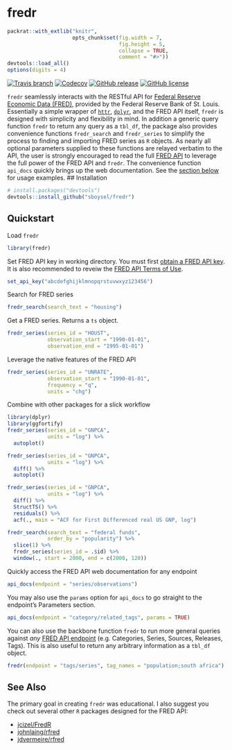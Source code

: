 # fredr
```r
packrat::with_extlib("knitr",
                     opts_chunk$set(fig.width = 7,
                                    fig.height = 5,
                                    collapse = TRUE,
                                    comment = "#>"))
devtools::load_all()
options(digits = 4)
```
[![Travis
branch](https://img.shields.io/travis/sboysel/fredr/master.svg?style=flat-square)](https://travis-ci.org/sboysel/fredr)
[![Codecov](https://img.shields.io/codecov/c/github/sboysel/fredr/master.svg?style=flat-square)](https://codecov.io/github/sboysel/fredr)
[![GitHub
release](https://img.shields.io/github/release/sboysel/fredr.svg?style=flat-square)](https://github.com/sboysel/fredr/releases)
[![GitHub
license](https://img.shields.io/github/license/sboysel/fredr.svg?style=flat-square)](https://opensource.org/licenses/MIT)

`fredr` seamlessly interacts with the RESTful API for [Federal Reserve Economic
Data (FRED)](https://research.stlouisfed.org/fred2/), provided by the Federal
Reserve Bank of St. Louis.  Essentially a simple wrapper of
[`httr`](https://github.com/hadley/httr),
[`dplyr`](https://github.com/hadley/dplyr), and the FRED API itself, `fredr` is
designed with simplicity and flexibility in mind.  In addition a generic query
function `fredr` to return any query as a `tbl_df`, the package also provides
convenience functions `fredr_search` and `fredr_series` to simplify the process
to finding and importing FRED series as `R` objects.  As nearly all optional
parameters supplied to these functions are relayed verbatim to the API, the 
user is strongly encouraged to read the full [FRED
API](https://research.stlouisfed.org/docs/api/fred/) to leverage the full power
of the FRED API and `fredr`. The convenience function `api_docs` quickly brings
up the web documentation. See the [section below](#api_docs) for usage
examples.
## Installation
```r
# install.packages("devtools")
devtools::install_github("sboysel/fredr")
```
## Quickstart
Load `fredr`
```r
library(fredr)
```
Set FRED API key in working directory.  You must first [obtain a FRED API
key](https://research.stlouisfed.org/docs/api/api_key.html).  It is also
recommended to reveiw the [FRED API Terms of
Use](https://research.stlouisfed.org/docs/api/terms_of_use.html).
```r
set_api_key("abcdefghijklmnopqrstuvwxyz123456")
```
Search for FRED series
```r
fredr_search(search_text = "housing")
```
Get a FRED series.  Returns a `ts` object.
```r
fredr_series(series_id = "HOUST",
             observation_start = "1990-01-01",
             observation_end = "1995-01-01")
```
Leverage the native features of the FRED API
```r
fredr_series(series_id = "UNRATE",
             observation_start = "1990-01-01",
             frequency = "q",
             units = "chg")
```
Combine with other packages for a slick workflow
```r
library(dplyr)
library(ggfortify)
fredr_series(series_id = "GNPCA",
             units = "log") %>%
  autoplot()
```
```r
fredr_series(series_id = "GNPCA",
             units = "log") %>%
  diff() %>%
  autoplot()
```
```r
fredr_series(series_id = "GNPCA",
             units = "log") %>%
  diff() %>%
  StructTS() %>%
  residuals() %>%
  acf(., main = "ACF for First Differenced real US GNP, log")
```
```r
fredr_search(search_text = "federal funds",
             order_by = "popularity") %>%
  slice(1) %>%
  fredr_series(series_id = .$id) %>%
  window(., start = 2000, end = c(2000, 120))
```

Quickly access the FRED API web documentation for any endpoint
```r
api_docs(endpoint = "series/observations")
```
You may also use the `params` option for `api_docs` to go straight to the
endpoint's Parameters section.
```r
api_docs(endpoint = "category/related_tags", params = TRUE)
```
You can also use the backbone function `fredr` to run more general queries
against *any* [FRED API
endpoint](https://research.stlouisfed.org/docs/api/fred/) (e.g. Categories,
Series, Sources, Releases, Tags).  This is also useful to return any arbitrary
information as a `tbl_df` object.
```r
fredr(endpoint = "tags/series", tag_names = "population;south africa")
```
## See Also
The primary goal in creating `fredr` was educational.  I also suggest you check
out several other `R` packages designed for the FRED API:

* [jcizel/FredR](https://github.com/jcizel/FredR)
* [johnlaing/rfred](https://github.com/johnlaing/rfred)
* [jdvermeire/rfred](https://github.com/jdvermeire/rfred)



